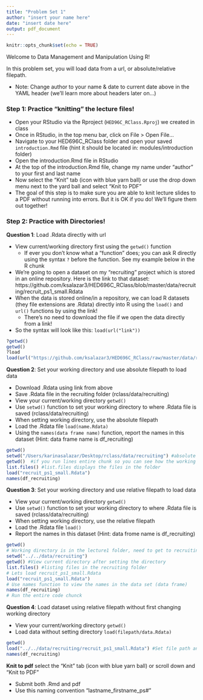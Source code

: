 ```yaml
---
title: "Problem Set 1"
author: "insert your name here"
date: "insert date here"
output: pdf_document
---
```


```r
knitr::opts_chunk$set(echo = TRUE)
```

Welcome to Data Management and Manipulation Using R!

In this problem set, you will load data from a url, or absolute/relative filepath.

- Note: Change author to your name & date to current date above in the YAML header (we'll learn more about headers later on...)


### Step 1: Practice "knitting" the lecture files!

- Open your RStudio via the Rproject (`HED96C_RClass.Rproj`) we created in class
- Once in RStudio, in the top menu bar, click on File > Open File...
- Navigate to your HED696C_RClass folder and open your saved `introduction.Rmd` file (hint it should be located in: modules/introduction folder)
- Open the introduction.Rmd file in RStudio
- At the top of the introduction.Rmd file, change my name under "author" to your first and last name
- Now select the "Knit" tab (icon with blue yarn ball) or use the drop down menu next to the yard ball and select "Knit to PDF"
- The goal of this step is to make sure you are able to knit lecture slides to a PDF without running into errors. But it is OK if you do! We'll figure them out together!


### Step 2: Practice with Directories! 

**Question 1**: Load .Rdata directly with url  

- View current/working directory first using the `getwd()` function
  - If ever you don't know what a "function" does; you can ask R directly using the syntax `?` before the function. See my example below in the R chunk
- We're going to open a dataset on my "recruiting" project which is stored in an online repository. Here is the link to that dataset: https://github.com/ksalazar3/HED696C_RClass/blob/master/data/recruiting/recruit_ps1_small.Rdata  
- When the data is stored online/in a repository, we can load R datasets (they file extensions are .Rdata) directly into R using the `load()` and `url() ` functions by using the link! 
  - There's no need to download the file if we open the data directly from a link!
- So the syntax will look like this: `load(url("link"))`  

```r
?getwd()
getwd()
?load
load(url("https://github.com/ksalazar3/HED696C_RClass/raw/master/data/recruiting/recruit_ps1_small.Rdata"))
```


**Question 2**: Set your working directory and use absolute filepath to load data  

- Download .Rdata using link from above  
- Save .Rdata file in the recruiting folder (rclass/data/recruiting)  
- View your current/working directory `getwd()` 
- Use `setwd()` function to set your working directory to where .Rdata file is saved (rclass/data/recruiting)  
- When setting working directory, use the absolute filepath  
- Load the .Rdata file  `load(name.Rdata)`
- Using the `names(data frame name)` function, report the names in this dataset  (Hint: data frame name is df_recruiting)  

```r
getwd() 
setwd("/Users/karinasalazar/Desktop/rclass/data/recruiting") #absolute file path to data
getwd()  #if you run lines entire chunk so you can see how the working directory changes
list.files() #list.files displays the files in the folder
load("recruit_ps1_small.Rdata")
names(df_recruiting)
```

**Question 3**: Set your working directory and use relative filepath to load data  

- View your current/working directory `getwd()` 
- Use `setwd()` function to set your working directory to where .Rdata file is saved (rclass/data/recruiting)  
- When setting working directory, use the relative filepath  
- Load the .Rdata file  `load()`
- Report the names in this dataset (Hint: data frome name is df_recruiting)  

```r
getwd() 
# Working directory is in the lecture1 folder, need to get to recruiting folder using relative file path
setwd("../../data/recruiting")
getwd() #View current directory after setting the directory
list.files() #listing files in the recruiting folder
# Lets load recruit_ps1_small.Rdata 
load("recruit_ps1_small.Rdata")
# Use names function to view the names in the data set (data frame)
names(df_recruiting)
# Run the entire code chunck 
```

**Question 4**: Load dataset using relative filepath without first changing working directory  

- View your current/working directory `getwd()`  
- Load data without setting directory `load(filepath/data.Rdata)`

```r
getwd()
load("../../data/recruiting/recruit_ps1_small.Rdata") #Set file path and load data at once
names(df_recruiting)
```

**Knit to pdf** select the "Knit" tab (icon with blue yarn ball) or scroll down and "Knit to PDF"  

- Submit both .Rmd and pdf   
- Use this naming convention "lastname_firstname_ps#"
